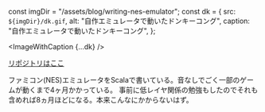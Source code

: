 const imgDir = "/assets/blog/writing-nes-emulator";
const dk = {
  src: `${imgDir}/dk.gif`,
  alt: "自作エミュレータで動いたドンキーコング",
  caption: "自作エミュレータで動いたドンキーコング",
};


<ImageWithCaption {...dk} />

[リポジトリはここ](https://github.com/jueve/iris)

ファミコン(NES)エミュレータをScalaで書いている。音なしでごく一部のゲームが動くまで4ヶ月かかっている。
事前に低レイヤ関係の勉強もしたのでそれも含めれば8ヵ月ほどになる。本来こんなにかからないはず。


